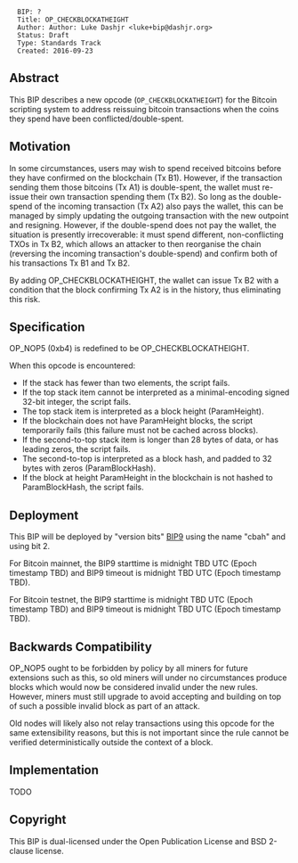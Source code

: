 <pre>
  BIP: ?
  Title: OP_CHECKBLOCKATHEIGHT
  Author: Author: Luke Dashjr <luke+bip@dashjr.org>
  Status: Draft
  Type: Standards Track
  Created: 2016-09-23
</pre>

==Abstract==

This BIP describes a new opcode (<code>OP_CHECKBLOCKATHEIGHT</code>) for the Bitcoin scripting system to address reissuing bitcoin transactions when the coins they spend have been conflicted/double-spent.

==Motivation==

In some circumstances, users may wish to spend received bitcoins before they have confirmed on the blockchain (Tx B1).
However, if the transaction sending them those bitcoins (Tx A1) is double-spent, the wallet must re-issue their own transaction spending them (Tx B2).
So long as the double-spend of the incoming transaction (Tx A2) also pays the wallet, this can be managed by simply updating the outgoing transaction with the new outpoint and resigning.
However, if the double-spend does not pay the wallet, the situation is presently irrecoverable:
it must spend different, non-conflicting TXOs in Tx B2, which allows an attacker to then reorganise the chain (reversing the incoming transaction's double-spend) and confirm both of his transactions Tx B1 and Tx B2.

By adding OP_CHECKBLOCKATHEIGHT, the wallet can issue Tx B2 with a condition that the block confirming Tx A2 is in the history, thus eliminating this risk.

==Specification==

OP_NOP5 (0xb4) is redefined to be OP_CHECKBLOCKATHEIGHT.

When this opcode is encountered:

* If the stack has fewer than two elements, the script fails.
* If the top stack item cannot be interpreted as a minimal-encoding signed 32-bit integer, the script fails.
* The top stack item is interpreted as a block height (ParamHeight).
* If the blockchain does not have ParamHeight blocks, the script temporarily fails (this failure must not be cached across blocks).
* If the second-to-top stack item is longer than 28 bytes of data, or has leading zeros, the script fails.
* The second-to-top is interpreted as a block hash, and padded to 32 bytes with zeros (ParamBlockHash).
* If the block at height ParamHeight in the blockchain is not hashed to ParamBlockHash, the script fails.

==Deployment==

This BIP will be deployed by "version bits" [https://github.com/bitcoin/bips/blob/master/bip-0009.mediawiki BIP9] using the name "cbah" and using bit 2.

For Bitcoin mainnet, the BIP9 starttime is midnight TBD UTC (Epoch timestamp TBD) and BIP9 timeout is midnight TBD UTC (Epoch timestamp TBD).

For Bitcoin testnet, the BIP9 starttime is midnight TBD UTC (Epoch timestamp TBD) and BIP9 timeout is midnight TBD UTC (Epoch timestamp TBD).

==Backwards Compatibility==

OP_NOP5 ought to be forbidden by policy by all miners for future extensions such as this, so old miners will under no circumstances produce blocks which would now be considered invalid under the new rules.
However, miners must still upgrade to avoid accepting and building on top of such a possible invalid block as part of an attack.

Old nodes will likely also not relay transactions using this opcode for the same extensibility reasons, but this is not important since the rule cannot be verified deterministically outside the context of a block.

==Implementation==

TODO

==Copyright==

This BIP is dual-licensed under the Open Publication License and BSD 2-clause license.
